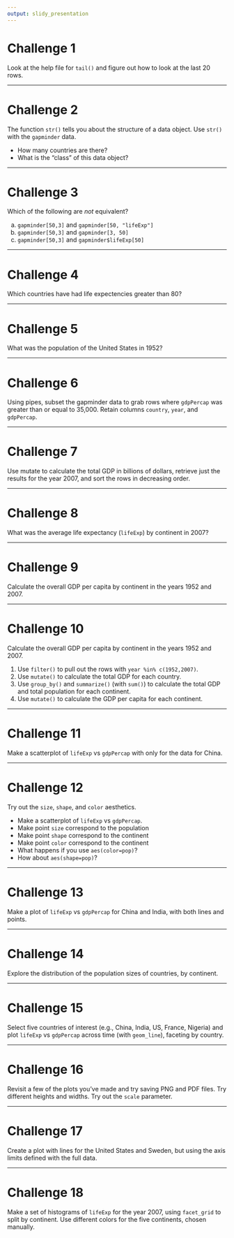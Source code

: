 ```yaml
---
output: slidy_presentation
---
```


# Challenge 1

Look at the help file for `tail()` and figure out how to look at the last 20 rows.

---

# Challenge 2

The function `str()` tells you about the structure of a data object. Use `str()` with the `gapminder` data.

- How many countries are there?
- What is the "class" of this data object?

---

# Challenge 3

Which of the following are *not* equivalent?

a. `gapminder[50,3]` and `gapminder[50, "lifeExp"]`
b. `gapminder[50,3]` and `gapminder[3, 50]`
c. `gapminder[50,3]` and `gapminder$lifeExp[50]`

---

# Challenge 4

Which countries have had life expectencies greater than 80?

---

# Challenge 5

What was the population of the United States in 1952?

---

# Challenge 6

Using pipes, subset the gapminder data to grab rows where `gdpPercap` was greater than or equal to 35,000. Retain columns `country`, `year`, and `gdpPercap`.

---

# Challenge 7

Use mutate to calculate the total GDP in billions of dollars, retrieve just the results for the year 2007, and sort the rows in decreasing order.

---

# Challenge 8

What was the average life expectancy (`lifeExp`) by continent in 2007?

---

# Challenge 9

Calculate the overall GDP per capita by continent in the years 1952 and 2007.

---

# Challenge 10

Calculate the overall GDP per capita by continent in the years 1952 and 2007.

1. Use `filter()` to pull out the rows with `year %in% c(1952,2007)`.
2. Use `mutate()` to calculate the total GDP for each country.
3. Use `group_by()` and `summarize()` (with `sum()`) to calculate the total GDP and total population for each continent.
4. Use `mutate()` to calculate the GDP per capita for each continent.

---

# Challenge 11


Make a scatterplot of `lifeExp` vs `gdpPercap` with only for the data for
China.

---

# Challenge 12


Try out the `size`, `shape`, and `color` aesthetics.

- Make a scatterplot of `lifeExp` vs `gdpPercap`.
- Make point `size` correspond to the population
- Make point `shape` correspond to the continent
- Make point `color` correspond to the continent
- What happens if you use `aes(color=pop)`?
- How about `aes(shape=pop)`?

---

# Challenge 13


Make a plot of `lifeExp` vs `gdpPercap` for China and India, with
both lines and points.

---

# Challenge 14


Explore the distribution of the population sizes of countries, by
continent.

---

# Challenge 15


Select five countries of interest (e.g., China, India, US, France,
Nigeria) and plot `lifeExp` vs `gdpPercap` across time (with
`geom_line`), faceting by country.

---

# Challenge 16


Revisit a few of the plots you've made and try saving PNG and PDF
files. Try different heights and widths. Try out the `scale` parameter.

---

# Challenge 17


Create a plot with lines for the United States and Sweden, but
using the axis limits defined with the full data.

---

# Challenge 18


Make a set of histograms of `lifeExp` for the year 2007, using
`facet_grid` to split by continent. Use different colors
for the five continents, chosen manually.

